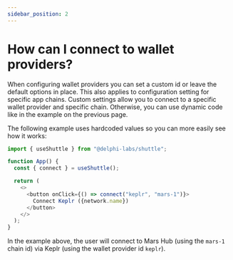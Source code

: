 ```yaml
---
sidebar_position: 2
---
```


# How can I connect to wallet providers?

When configuring wallet providers you can set a custom id or leave the default options in place. This also applies to configuration setting for specific app chains. Custom settings allow you to connect to a specific wallet provider and specific chain. Otherwise, you can use dynamic code like in the example on the previous page.

The following example uses hardcoded values so you can more easily see how it works:

```ts
import { useShuttle } from "@delphi-labs/shuttle";

function App() {
  const { connect } = useShuttle();

  return (
    <>
      <button onClick={() => connect("keplr", "mars-1")}>
        Connect Keplr ({network.name})
      </button>
    </>
  );
}
```

In the example above, the user will connect to Mars Hub (using the `mars-1` chain id) via Keplr (using the wallet provider id `keplr`).
